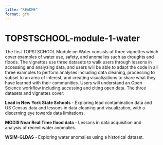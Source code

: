 ```yaml
---
title: "README"
format: gfm
---
```


# TOPSTSCHOOL-module-1-water

The first TOPSTSCHOOL Module on Water consists of three vignettes which cover examples of water use, safety, and anomalies such as droughts and floods. The vignettes use three datasets to walk users through lessons in accessing and analyzing data, and users will be able to adapt the code in all three examples to perform analyses including data cleaning, processing to subset to an area of interest, and creating visualizations to share what they have learned with their communities. Users will understand an Open Science workflow including accessing and citing open data. The three datasets and vignettes cover:

**Lead in New York State Schools** - Exploring lead contamination data and US Census data and lessons in data cleaning and visualization, with a discerning eye towards data limitations.

**MODIS Near Real Time flood data** - Lessons in data acquisition and analysis of recent water anomalies. 

**WSIM-GLDAS** - Exploring water anomalies using a historical dataset.



